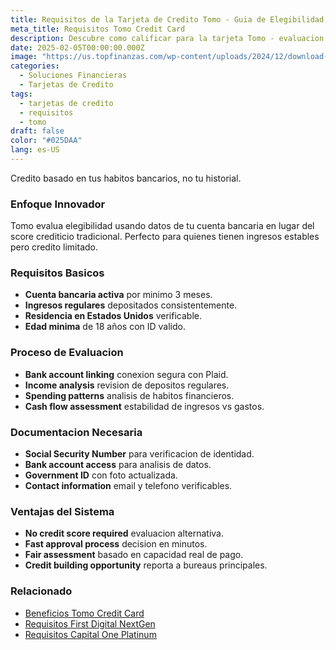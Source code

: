 ```yaml
---
title: Requisitos de la Tarjeta de Credito Tomo - Guia de Elegibilidad
meta_title: Requisitos Tomo Credit Card
description: Descubre como calificar para la tarjeta Tomo - evaluacion basada en actividad bancaria, sin puntaje de credito tradicional requerido.
date: 2025-02-05T00:00:00.000Z
image: "https://us.topfinanzas.com/wp-content/uploads/2024/12/download-18.webp"
categories:
  - Soluciones Financieras
  - Tarjetas de Credito
tags:
  - tarjetas de credito
  - requisitos
  - tomo
draft: false
color: "#025DAA"
lang: es-US
---
```


Credito basado en tus habitos bancarios, no tu historial.

### Enfoque Innovador

Tomo evalua elegibilidad usando datos de tu cuenta bancaria en lugar del score crediticio tradicional. Perfecto para quienes tienen ingresos estables pero credito limitado.

### Requisitos Basicos

- **Cuenta bancaria activa** por minimo 3 meses.
- **Ingresos regulares** depositados consistentemente.
- **Residencia en Estados Unidos** verificable.
- **Edad minima** de 18 años con ID valido.

### Proceso de Evaluacion

- **Bank account linking** conexion segura con Plaid.
- **Income analysis** revision de depositos regulares.
- **Spending patterns** analisis de habitos financieros.
- **Cash flow assessment** estabilidad de ingresos vs gastos.

<AdZone id="us_site_4" />

### Documentacion Necesaria

- **Social Security Number** para verificacion de identidad.
- **Bank account access** para analisis de datos.
- **Government ID** con foto actualizada.
- **Contact information** email y telefono verificables.

### Ventajas del Sistema

- **No credit score required** evaluacion alternativa.
- **Fast approval process** decision en minutos.
- **Fair assessment** basado en capacidad real de pago.
- **Credit building opportunity** reporta a bureaus principales.

### Relacionado

- [Beneficios Tomo Credit Card](/soluciones-financieras/beneficios-de-la-tarjeta-de-credito-tomo-construye-credito-gana-recompensas-sin-comisiones)
- [Requisitos First Digital NextGen](/soluciones-financieras/requisitos-de-la-tarjeta-de-credito-first-digital-nextgen-mastercard)
- [Requisitos Capital One Platinum](/financial-solutions/requisitos-de-la-tarjeta-de-credito-capital-one-platinum-construccion-credito)
